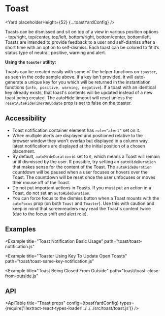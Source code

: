 <!--
Copyright (c) 2018-2020 Uber Technologies, Inc.

This source code is licensed under the MIT license found in the
LICENSE file in the root directory of this source tree.
-->





# Toast

<Yard placeholderHeight={52} {...toastYardConfig} />

Toasts can be dismissed and sit on top of a view in various position options - top/right, top/center,
top/left, bottom/right, bottom/center, bottom/left. Toasts are intended to provide feedback to a user
and self-dismiss after a short time with an option to self-dismiss. Each toast can be colored to fit
it’s status type of neutral, positive, warning and alert.

**Using the `toaster` utility:**

Toasts can be created easily with some of the helper functions on `toaster`, as seen in the code sample above. If a key isn't provided, it will auto-generate a unique key for you which will be returned in the instantiation functions (`info, positive, warning, negative`).
If a toast with an identical key already exists, that toast's contents will be updated instead of a new toast being created. The autoHide timeout will reset unless the `resetAutoHideTimerOnUpdate` prop is set to false on the toaster.

## Accessibility

- Toast notification container element has `role="alert"` set on it.
- When multiple alerts are displayed and positioned relative to the browser window they won't overlap but displayed in a column way, latest notifications are displayed at the initial position of a chosen placement.
- By default, `autoHideDuration` is set to `0`, which means a Toast will remain until dismissed by the user. If possible, try setting an `autoHideDuration` that makes sense for the content of the Toast. The `autoHideDuration` countdown will be paused when a user focuses or hovers over the Toast. The countdown will be reset once the user unfocuses or moves their mouse off of the Toast.
- Do not put important actions in Toasts. If you must put an action in a Toast, do not set an `autoHideDuration`.
- You can force focus to the dismiss button when a Toast mounts with the `autoFocus` prop (on both `Toast` and `Toaster`). Use this with caution and keep in mind that screenreaders may read the Toast's content twice (due to the focus shift and alert role).

## Examples

<Example
  title="Toast Notification Basic Usage"
  path="toast/toast-notification.js"
>
  <ToastNotification />
</Example>

<Example
  title="Toaster Using Key To Update Open Toasts"
  path="toast/toast-same-key-notification.js"
>
  <ToastSameKeyNotification />
</Example>

<Example
  title="Toast Being Closed From Outside"
  path="toast/toast-close-from-outside.js"
>
  <ToastCloseFromOutside />
</Example>

## API

<ApiTable
  title="Toast props"
  config={toastYardConfig}
  types={require('!!extract-react-types-loader!../../../src/toast/toast.js')}
/>

<Exports component={ToastExports} title="Toast exports" path="baseui/toast" />
